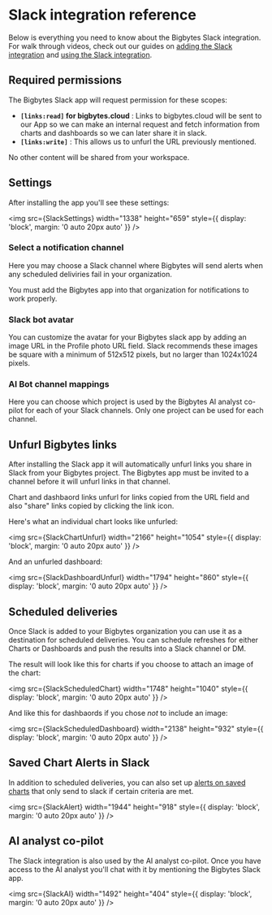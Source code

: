 
# Slack integration reference

Below is everything you need to know about the Bigbytes Slack integration. For walk through videos, check out our guides on [adding the Slack integration](guides/adding-slack-integration.mdx) and [using the Slack integration](guides/using-slack-integration.mdx).

## Required permissions

The Bigbytes Slack app will request permission for these scopes:

- **`[links:read]` for bigbytes.cloud** : Links to bigbytes.cloud will be sent to our App so we can make an internal request and fetch information from charts and dashboards so we can later share it in slack.
- **`[links:write]`** : This allows us to unfurl the URL previously mentioned.

No other content will be shared from your workspace.

## Settings

After installing the app you'll see these settings:

<img
  src={SlackSettings}
  width="1338"
  height="659"
  style={{ display: 'block', margin: '0 auto 20px auto' }}
/>

### Select a notification channel

Here you may choose a Slack channel where Bigbytes will send alerts when any scheduled deliviries fail in your organization.

You must add the Bigbytes app into that organization for notifications to work properly.

### Slack bot avatar

You can customize the avatar for your Bigbytes slack app by adding an image URL in the Profile photo URL field. Slack recommends these images be square with a minimum of 512x512 pixels, but no larger than 1024x1024 pixels.

### AI Bot channel mappings

Here you can choose which project is used by the Bigbytes AI analyst co-pilot for each of your Slack channels. Only one project can be used for each channel.

## Unfurl Bigbytes links

After installing the Slack app it will automatically unfurl links you share in Slack from your Bigbytes project. The Bigbytes app must be invited to a channel before it will unfurl links in that channel.

Chart and dashbaord links unfurl for links copied from the URL field and also "share" links copied by clicking the link icon.

Here's what an individual chart looks like unfurled:

<img
  src={SlackChartUnfurl}
  width="2166"
  height="1054"
  style={{ display: 'block', margin: '0 auto 20px auto' }}
/>

And an unfurled dashboard:

<img
  src={SlackDashboardUnfurl}
  width="1794"
  height="860"
  style={{ display: 'block', margin: '0 auto 20px auto' }}
/>

## Scheduled deliveries

Once Slack is added to your Bigbytes organization you can use it as a destination for scheduled deliveries. You can schedule refreshes for either Charts or Dashboards and push the results into a Slack channel or DM.

The result will look like this for charts if you choose to attach an image of the chart:

<img
  src={SlackScheduledChart}
  width="1748"
  height="1040"
  style={{ display: 'block', margin: '0 auto 20px auto' }}
/>

And like this for dashbaords if you chose _not_ to include an image:

<img
  src={SlackScheduledDashboard}
  width="2138"
  height="932"
  style={{ display: 'block', margin: '0 auto 20px auto' }}
/>

## Saved Chart Alerts in Slack

In addition to scheduled deliveries, you can also set up [alerts on saved charts](guides/how-to-create-alerts.mdx) that only send to slack if certain criteria are met.

<img
  src={SlackAlert}
  width="1944"
  height="918"
  style={{ display: 'block', margin: '0 auto 20px auto' }}
/>

## AI analyst co-pilot

The Slack integration is also used by the AI analyst co-pilot. Once you have access to the AI analyst you'll chat with it by mentioning the Bigbytes Slack app.

<img
  src={SlackAI}
  width="1492"
  height="404"
  style={{ display: 'block', margin: '0 auto 20px auto' }}
/>

